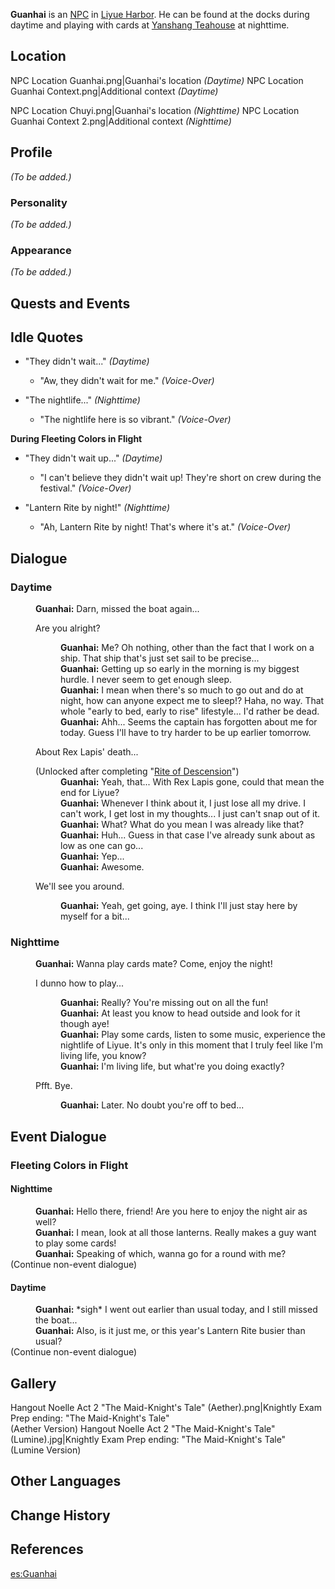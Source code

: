{{Meta
<!-- REMOVE THIS TEMPLATE AFTER ADDING MISSING INFO -->
|missing_NPC_profile  = yes
}}
{{Character Infobox
|type             = NPC
|image            = NPC Guanhai.png
|region           = Liyue
|title            = Sailor
|voiceJP          = [http://amuleto.jp/talents/美藤-優.html Mitou Yutaka (美藤 優)]<ref>Amuleto: [http://amuleto.jp/talents/美藤-優.html JP VA's Profile]</ref>
}}
'''Guanhai''' {{Lang|zh=观海|zh_rm=Guānhǎi}} is an [[NPC]] in [[Liyue Harbor]]. He can be found at the docks during daytime and playing with cards at [[Yanshang Teahouse]] at nighttime.

==Location==
<gallery hideaddbutton="true" captionalign="center">
NPC Location Guanhai.png|Guanhai's location ''(Daytime)''
NPC Location Guanhai Context.png|Additional context ''(Daytime)''
</gallery>
<gallery hideaddbutton="true" captionalign="center">
NPC Location Chuyi.png|Guanhai's location ''(Nighttime)'' <!--same location-->
NPC Location Guanhai Context 2.png|Additional context ''(Nighttime)''
</gallery>

==Profile==
<!--detailed story/lore information goes here-->
''(To be added.)''

===Personality===
''(To be added.)''

===Appearance===
''(To be added.)''

==Quests and Events==
{{Quest Appearances}}

==Idle Quotes==
* "They didn't wait..." ''(Daytime)''
** {{A|VO Guanhai 01.ogg}} "Aw, they didn't wait for me." ''(Voice-Over)''
* "The nightlife..." ''(Nighttime)''
** {{A|VO Guanhai 02.ogg}} "The nightlife here is so vibrant." ''(Voice-Over)''

'''During Fleeting Colors in Flight'''
* "They didn't wait up..." ''(Daytime)''
** {{A|VO Guanhai 01 (Lantern Rite).ogg}} "I can't believe they didn't wait up! They're short on crew during the festival." ''(Voice-Over)''

* "Lantern Rite by night!" ''(Nighttime)''
** {{A|VO Guanhai 02 (Lantern Rite).ogg}} "Ah, Lantern Rite by night! That's where it's at." ''(Voice-Over)''

==Dialogue==
===Daytime===
{{Dialogue start}}
:'''Guanhai:''' Darn, missed the boat again...
:{{DIcon}} Are you alright?
::'''Guanhai:''' Me? Oh nothing, other than the fact that I work on a ship. That ship that's just set sail to be precise...
::'''Guanhai:''' Getting up so early in the morning is my biggest hurdle. I never seem to get enough sleep.
::'''Guanhai:''' I mean when there's so much to go out and do at night, how can anyone expect me to sleep!? Haha, no way. That whole "early to bed, early to rise" lifestyle... I'd rather be dead.
::'''Guanhai:''' Ahh... Seems the captain has forgotten about me for today. Guess I'll have to try harder to be up earlier tomorrow.
:{{DIcon}} About Rex Lapis' death...
:;(Unlocked after completing "[[Rite of Descension]]")
::'''Guanhai:''' Yeah, that... With Rex Lapis gone, could that mean the end for Liyue?
::'''Guanhai:''' Whenever I think about it, I just lose all my drive. I can't work, I get lost in my thoughts... I just can't snap out of it.
::'''Guanhai:''' What? What do you mean I was already like that?
::'''Guanhai:''' Huh... Guess in that case I've already sunk about as low as one can go...
::'''Guanhai:''' Yep...
::'''Guanhai:''' Awesome.
:{{DIcon}} We'll see you around.
::'''Guanhai:''' Yeah, get going, aye. I think I'll just stay here by myself for a bit...

===Nighttime===
:'''Guanhai:''' Wanna play cards mate? Come, enjoy the night!
:{{DIcon}} I dunno how to play...
::'''Guanhai:''' Really? You're missing out on all the fun!
::'''Guanhai:''' At least you know to head outside and look for it though aye!
::'''Guanhai:''' Play some cards, listen to some music, experience the nightlife of Liyue. It's only in this moment that I truly feel like I'm living life, you know?
::'''Guanhai:''' I'm living life, but what're you doing exactly?
:{{DIcon}} Pfft. Bye.
::'''Guanhai:''' Later. No doubt you're off to bed...
{{Dialogue end}}

==Event Dialogue==
===Fleeting Colors in Flight===
====Nighttime====
{{Dialogue start}}
:'''Guanhai:''' Hello there, friend! Are you here to enjoy the night air as well?
:'''Guanhai:''' I mean, look at all those lanterns. Really makes a guy want to play some cards!
:'''Guanhai:''' Speaking of which, wanna go for a round with me?
;(Continue non-event dialogue)
====Daytime====
:'''Guanhai:''' *sigh* I went out earlier than usual today, and I still missed the boat...
:'''Guanhai:''' Also, is it just me, or this year's Lantern Rite busier than usual?
;(Continue non-event dialogue)
{{Dialogue end}}

==Gallery==
<gallery hideaddbutton="true" captionalign="center">
Hangout Noelle Act 2 "The Maid-Knight's Tale" (Aether).png|Knightly Exam Prep ending: "The Maid-Knight's Tale"<br />(Aether Version)
Hangout Noelle Act 2 "The Maid-Knight's Tale" (Lumine).jpg|Knightly Exam Prep ending: "The Maid-Knight's Tale"<br />(Lumine Version)
</gallery>

==Other Languages==
{{Other Languages|default_hidden = 1
|en      = Guanhai
|zhs     = 观海
|zhs_rm  = Guānhǎi
|zht     = 觀海
|zht_rm  = Guānhǎi
|ja      = 観海
|ja_rm   = Kankai{{Assumed}}
|ko      = {{tt|관해|觀海}}
|ko_rm   = Gwanhae
|es      = Guanhai
|fr      = Guanhai
|ru      = Гуань Хай
|th      = Guanhai
|vi      = Guanhai
|de      = Guanhai
|id      = Guanhai
|pt      = Guanhai
}}

==Change History==
{{Change History|1.0}}

==References==
{{Reflist}}

[[es:Guanhai]]